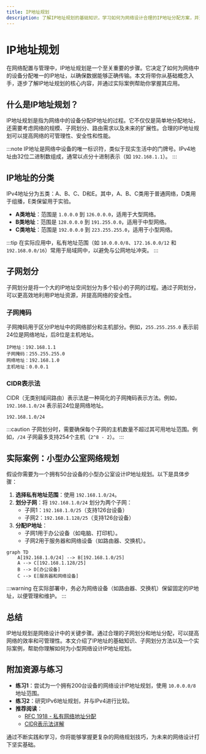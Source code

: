 ```yaml
---
title: IP地址规划
description: 了解IP地址规划的基础知识，学习如何为网络设计合理的IP地址分配方案，并通过实际案例掌握其应用。
---
```


# IP地址规划

在网络配置与管理中，IP地址规划是一个至关重要的步骤。它决定了如何为网络中的设备分配唯一的IP地址，以确保数据能够正确传输。本文将带你从基础概念入手，逐步了解IP地址规划的核心内容，并通过实际案例帮助你掌握其应用。

## 什么是IP地址规划？

IP地址规划是指为网络中的设备分配IP地址的过程。它不仅仅是简单地分配地址，还需要考虑网络的规模、子网划分、路由需求以及未来的扩展性。合理的IP地址规划可以提高网络的可管理性、安全性和性能。

:::note
IP地址是网络中设备的唯一标识符，类似于现实生活中的门牌号。IPv4地址由32位二进制数组成，通常以点分十进制表示（如 `192.168.1.1`）。
:::

## IP地址的分类

IPv4地址分为五类：A、B、C、D和E。其中，A、B、C类用于普通网络，D类用于组播，E类保留用于实验。

- **A类地址**：范围是 `1.0.0.0` 到 `126.0.0.0`，适用于大型网络。
- **B类地址**：范围是 `128.0.0.0` 到 `191.255.0.0`，适用于中型网络。
- **C类地址**：范围是 `192.0.0.0` 到 `223.255.255.0`，适用于小型网络。

:::tip
在实际应用中，私有地址范围（如 `10.0.0.0/8`、`172.16.0.0/12` 和 `192.168.0.0/16`）常用于局域网中，以避免与公网地址冲突。
:::

## 子网划分

子网划分是将一个大的IP地址空间划分为多个较小的子网的过程。通过子网划分，可以更高效地利用IP地址资源，并提高网络的安全性。

### 子网掩码

子网掩码用于区分IP地址中的网络部分和主机部分。例如，`255.255.255.0` 表示前24位是网络地址，后8位是主机地址。

```plaintext
IP地址：192.168.1.1
子网掩码：255.255.255.0
网络地址：192.168.1.0
主机地址：0.0.0.1
```

### CIDR表示法

CIDR（无类别域间路由）表示法是一种简化的子网掩码表示方法。例如，`192.168.1.0/24` 表示前24位是网络地址。

```plaintext
192.168.1.0/24
```

:::caution
子网划分时，需要确保每个子网的主机数量不超过其可用地址范围。例如，`/24` 子网最多支持254个主机（`2^8 - 2`）。
:::

## 实际案例：小型办公室网络规划

假设你需要为一个拥有50台设备的小型办公室设计IP地址规划。以下是具体步骤：

1. **选择私有地址范围**：使用 `192.168.1.0/24`。
2. **划分子网**：将 `192.168.1.0/24` 划分为两个子网：
   - 子网1：`192.168.1.0/25`（支持126台设备）
   - 子网2：`192.168.1.128/25`（支持126台设备）
3. **分配IP地址**：
   - 子网1用于办公设备（如电脑、打印机）。
   - 子网2用于服务器和网络设备（如路由器、交换机）。

```mermaid
graph TD
    A[192.168.1.0/24] --> B[192.168.1.0/25]
    A --> C[192.168.1.128/25]
    B --> D[办公设备]
    C --> E[服务器和网络设备]
```

:::warning
在实际部署中，务必为网络设备（如路由器、交换机）保留固定的IP地址，以便管理和维护。
:::

## 总结

IP地址规划是网络设计中的关键步骤。通过合理的子网划分和地址分配，可以提高网络的效率和可管理性。本文介绍了IP地址的基础知识、子网划分方法以及一个实际案例，帮助你理解如何为小型网络设计IP地址规划。

## 附加资源与练习

- **练习1**：尝试为一个拥有200台设备的网络设计IP地址规划，使用 `10.0.0.0/8` 地址范围。
- **练习2**：研究IPv6地址规划，并与IPv4进行比较。
- **推荐阅读**：
  - [RFC 1918 - 私有网络地址分配](https://tools.ietf.org/html/rfc1918)
  - [CIDR表示法详解](https://en.wikipedia.org/wiki/Classless_Inter-Domain_Routing)

通过不断实践和学习，你将能够掌握更复杂的网络规划技巧，为未来的网络设计打下坚实基础。